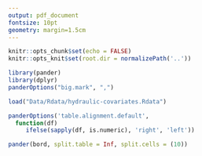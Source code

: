 ```yaml
---
output: pdf_document
fontsize: 10pt
geometry: margin=1.5cm
---
```


```r
knitr::opts_chunk$set(echo = FALSE)
knitr::opts_knit$set(root.dir = normalizePath('..'))

```
```r
library(pander)
library(dplyr)
panderOptions("big.mark", ",")

load("Data/Rdata/hydraulic-covariates.Rdata")
```
```r
panderOptions('table.alignment.default',
  function(df)
     ifelse(sapply(df, is.numeric), 'right', 'left'))

pander(bord, split.table = Inf, split.cells = (10))

```